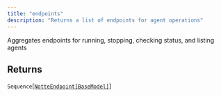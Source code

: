```yaml
---
title: "endpoints"
description: "Returns a list of endpoints for agent operations"
---
```




Aggregates endpoints for running, stopping, checking status, and listing agents


## Returns

`Sequence`[[`NotteEndpoint[BaseModel]`](../misc/notteendpoint[basemodel])]
